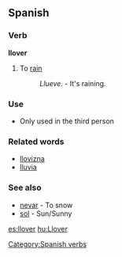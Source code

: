 ==Spanish==
===Verb ===
[[Category:Spanish verbs]]
'''llover'''

#To [[rain]]
#: ''Llueve.'' - It's raining.

===Use===
*Only used in the third person

===Related words===
*[[llovizna]]
*[[lluvia]]

===See also===
*[[nevar]] - To snow
*[[sol]] - Sun/Sunny

[[es:llover]]
[[hu:Llover]]